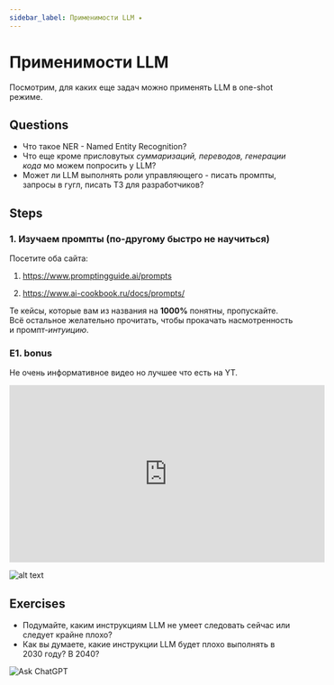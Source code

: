 ```yaml
---
sidebar_label: Применимости LLM ✦
---
```


# Применимости LLM

Посмотрим, для каких еще задач можно применять LLM в one-shot режиме.

## Questions

- Что такое NER - Named Entity Recognition?
- Что еще кроме присловутых *суммаризаций, переводов, генерации кода* мо можем попросить у LLM?
- Может ли LLM выполнять роли управляющего - писать промпты, запросы в гугл, писать ТЗ для разработчиков?

## Steps

### 1. Изучаем промпты (по-другому быстро не научиться)

Посетите оба сайта:

1. https://www.promptingguide.ai/prompts

2. https://www.ai-cookbook.ru/docs/prompts/

Те кейсы, которые вам из названия на **1000%** понятны, пропускайте. Всё остальное желательно прочитать, чтобы прокачать насмотренность и промпт-*интуицию*.

### E1. bonus

Не очень информативное видео но лучшее что есть на YT.

<iframe width="560" height="315" src="https://www.youtube.com/embed/w3Ew2tTDGwo?si=oAX4yHowZE0vHGtW" title="YouTube video player" frameborder="0" allow="accelerometer; autoplay; clipboard-write; encrypted-media; gyroscope; picture-in-picture; web-share" referrerpolicy="strict-origin-when-cross-origin" allowfullscreen></iframe>

![alt text](assets/cases-mm.png)

## Exercises

- Подумайте, каким инструкциям LLM не умеет следовать сейчас или следует крайне плохо?
- Как вы думаете, какие инструкции LLM будет плохо выполнять в 2030 году? В 2040?

![Ask ChatGPT](https://img.shields.io/badge/Ask%20ChatGPT-8A2BE2?style=for-the-badge)


